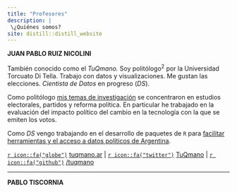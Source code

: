 ```yaml
---
title: "Profesores"
description: |
 \¿Quiénes somos? 
site: distill::distill_website
---
```


**JUAN PABLO RUIZ NICOLINI**

También conocido como el _TuQmano._ Soy politólogo$^2$ por la Universidad Torcuato Di Tella. Trabajo con datos y visualizaciones. Me gustan las elecciones. *Cientista de Datos* en progreso (*DS*).

Como politólogo [mis temas de investigación](https://www.researchgate.net/profile/Juan-Ruiz-Nicolini) se concentraron en estudios electorales, partidos y reforma política. En particular he trabajado en la evaluación del impacto político del cambio en la tecnología con la que se emiten los votos.



Como *DS* vengo trabajando en el desarrollo de paquetes de `R` para [facilitar herramientas y el acceso a datos políticos de Argentina](https://github.com/politicaargentina/).

[`r icon::fa("globe")`](https://www.tuqmano.com/) [tuqmano.ar](https://www.tuqmano.com/) | [`r icon::fa("twitter")`](https://twitter.com/TuQmano) [TuQmano](https://twitter.com/TuQmano) | [`r icon::fa("github")`](https://github.com/tuqmano) [/tuqmano](https://github.com/tuqmano)

------------------------------------------------------------------------

**PABLO TISCORNIA**
